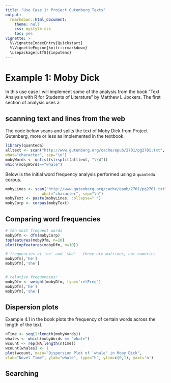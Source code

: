 ```yaml
---
title: "Use Case 1: Project Gutenberg Texts"
output:
  rmarkdown::html_document:
    theme: null
    css: mystyle.css
    toc: yes
vignette: >
  %\VignetteIndexEntry{Quickstart}
  %\VignetteEngine{knitr::rmarkdown}
  \usepackage[utf8]{inputenc}
---
```


<!--
%\VignetteEngine{knitr::rmarkdown}
%\VignetteIndexEntry{Quickstart}
-->

# Example 1: Moby Dick

In this use case I will implement some of the analysis from the book "Text Analysis with R for Students of Literature" by Matthew L Jockers. The first section of analysis uses a 

## scanning text and lines from the web

The code below scans and splits the text of Moby Dick from Project Gutenberg, more or less as implemented in the textbook.
```r
library(quanteda)
alltext <- scan("http://www.gutenberg.org/cache/epub/2701/pg2701.txt",
what="character", sep="\n")
mobyWords <- unlist(strsplit(alltext, "\\W"))
which(mobyWords=="whale")
```

Below is the initial word frequency analysis performed using a `quanteda` corpus.

```r
mobyLines <- scan("http://www.gutenberg.org/cache/epub/2701/pg2701.txt",
                what="character", sep="\n")
mobyText <- paste(mobyLines, collapse=" ")
mobyCorp <- corpus(mobyText)
```


## Comparing word frequencies

```r
# ten most frequent words
mobyDfm <- dfm(mobyCorp)
topfeatures(mobyDfm, n=10)
plot(topfeatures(mobyDfm, n=10))

# frequencies of 'he' and 'she' - these are matrixes, not numerics
mobyDfm[,'he']
mobyDfm[,'she']


# relative frequencies:
mobyDfm <- weight(mobyDfm, type='relFreq')
mobyDfm[,'he']
mobyDfm[,'she']
```


## Dispersion plots

Example 4.1 in the book plots the frequency of certain words across the length of the text. 

```r
nTime <- seq(1:length(mobyWords))
whales <- which(mobyWords == "whale")
wcount <- rep(NA,length(nTime))
wcount[whales] <- 1
plot(wcount, main="Dispersion Plot of `whale' in Moby Dick",
xlab="Novel Time", ylab="whale", type="h", ylim=c(0,1), yaxt='n')
```


## Searching


